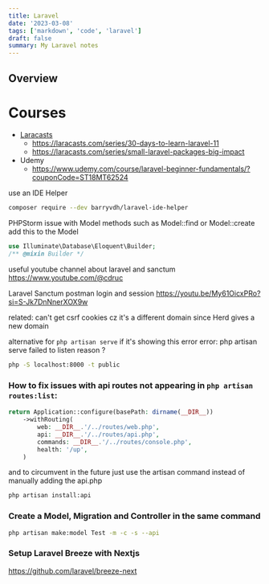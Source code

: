 ```yaml
---
title: Laravel
date: '2023-03-08'
tags: ['markdown', 'code', 'laravel']
draft: false
summary: My Laravel notes
---
```


## Overview

<TOCInline toc={props.toc} exclude="Overview" toHeading={3} />

# Courses
- [Laracasts](https://laracasts.com)
	- https://laracasts.com/series/30-days-to-learn-laravel-11
	- https://laracasts.com/series/small-laravel-packages-big-impact
- Udemy
	- https://www.udemy.com/course/laravel-beginner-fundamentals/?couponCode=ST18MT62524

use an IDE Helper
```BASH
composer require --dev barryvdh/laravel-ide-helper
```

PHPStorm issue with Model methods such as Model::find or Model::create 
add this to the Model
```php
use Illuminate\Database\Eloquent\Builder;
/** @mixin Builder */
```

useful youtube channel about laravel and sanctum https://www.youtube.com/@cdruc

Laravel Sanctum postman login and session https://youtu.be/My61OicxPRo?si=S-Jk7DnNnerXOX9w

related: can't get csrf cookies cz it's a different domain since Herd gives a new domain

alternative for `php artisan serve` if it's showing this error error: php artisan serve failed to listen reason ?
```BASH
php -S localhost:8000 -t public
```

### How to fix issues with api routes not appearing in `php artisan routes:list`:
```PHP
return Application::configure(basePath: dirname(__DIR__))
    ->withRouting(
        web: __DIR__.'/../routes/web.php',
        api: __DIR__.'/../routes/api.php',
        commands: __DIR__.'/../routes/console.php',
        health: '/up',
    )
```
and to circumvent in the future just use the artisan command instead of manually adding the api.php
```BASH
php artisan install:api
```

### Create a Model, Migration and Controller in the same command
```BASH
php artisan make:model Test -m -c -s --api
```

### Setup Laravel Breeze with Nextjs
https://github.com/laravel/breeze-next
